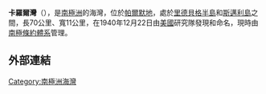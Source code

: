 {{Coord|73|18|S|78|30|W|source:GNIS|display=title}}

'''卡羅爾灣'''（{{lang-en|Carroll Inlet}}），是[[南極洲|南極洲]]的海灣，位於[[帕爾默地|帕爾默地]]，處於[[里德貝格半島|里德貝格半島]]和[[斯邁利島|斯邁利島]]之間，長70公里、寬11公里，在1940年12月22日由[[美國|美國]]研究隊發現和命名，現時由[[南極條約體系|南極條約體系]]管理。

==外部連結==
{{cite gnis | type = antarid | id = 2473| name = Carroll Inlet | accessdate = 2011-10-27}}

{{Antarctica-geo-stub}}
[[Category:南極洲海灣|Category:南極洲海灣]]